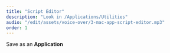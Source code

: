 ```yaml
---
title: "Script Editor"
description: "Look in /Applications/Utilities"
audio: "/edit/assets/voice-over/3-mac-app-script-editor.mp3"
order: 1
---
```



Save as an <strong>Application</strong>

<VideoPlayer
  classes="w-[620px] right-[20px] top-[20px]"
  name="mac-app-script-editor"
/>
